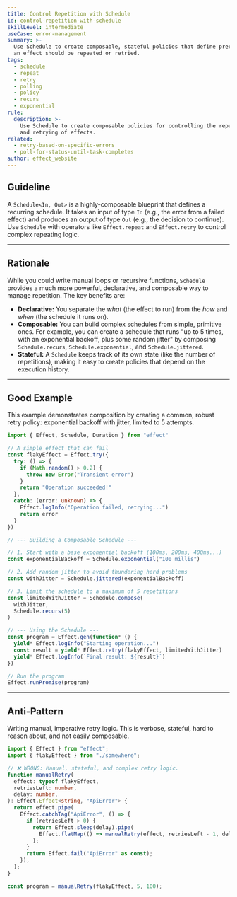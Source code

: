 ```yaml
---
title: Control Repetition with Schedule
id: control-repetition-with-schedule
skillLevel: intermediate
useCase: error-management
summary: >-
  Use Schedule to create composable, stateful policies that define precisely how
  an effect should be repeated or retried.
tags:
  - schedule
  - repeat
  - retry
  - polling
  - policy
  - recurs
  - exponential
rule:
  description: >-
    Use Schedule to create composable policies for controlling the repetition
    and retrying of effects.
related:
  - retry-based-on-specific-errors
  - poll-for-status-until-task-completes
author: effect_website
---
```


## Guideline

A `Schedule<In, Out>` is a highly-composable blueprint that defines a recurring schedule. It takes an input of type `In` (e.g., the error from a failed effect) and produces an output of type `Out` (e.g., the decision to continue). Use `Schedule` with operators like `Effect.repeat` and `Effect.retry` to control complex repeating logic.

---

## Rationale

While you could write manual loops or recursive functions, `Schedule` provides a much more powerful, declarative, and composable way to manage repetition. The key benefits are:

-   **Declarative:** You separate the *what* (the effect to run) from the *how* and *when* (the schedule it runs on).
-   **Composable:** You can build complex schedules from simple, primitive ones. For example, you can create a schedule that runs "up to 5 times, with an exponential backoff, plus some random jitter" by composing `Schedule.recurs`, `Schedule.exponential`, and `Schedule.jittered`.
-   **Stateful:** A `Schedule` keeps track of its own state (like the number of repetitions), making it easy to create policies that depend on the execution history.

---

## Good Example

This example demonstrates composition by creating a common, robust retry policy: exponential backoff with jitter, limited to 5 attempts.

```typescript
import { Effect, Schedule, Duration } from "effect"

// A simple effect that can fail
const flakyEffect = Effect.try({
  try: () => {
    if (Math.random() > 0.2) {
      throw new Error("Transient error")
    }
    return "Operation succeeded!"
  },
  catch: (error: unknown) => {
    Effect.logInfo("Operation failed, retrying...")
    return error
  }
})

// --- Building a Composable Schedule ---

// 1. Start with a base exponential backoff (100ms, 200ms, 400ms...)
const exponentialBackoff = Schedule.exponential("100 millis")

// 2. Add random jitter to avoid thundering herd problems
const withJitter = Schedule.jittered(exponentialBackoff)

// 3. Limit the schedule to a maximum of 5 repetitions
const limitedWithJitter = Schedule.compose(
  withJitter,
  Schedule.recurs(5)
)

// --- Using the Schedule ---
const program = Effect.gen(function* () {
  yield* Effect.logInfo("Starting operation...")
  const result = yield* Effect.retry(flakyEffect, limitedWithJitter)
  yield* Effect.logInfo(`Final result: ${result}`)
})

// Run the program
Effect.runPromise(program)
```

---

## Anti-Pattern

Writing manual, imperative retry logic. This is verbose, stateful, hard to reason about, and not easily composable.

```typescript
import { Effect } from "effect";
import { flakyEffect } from "./somewhere";

// ❌ WRONG: Manual, stateful, and complex retry logic.
function manualRetry(
  effect: typeof flakyEffect,
  retriesLeft: number,
  delay: number,
): Effect.Effect<string, "ApiError"> {
  return effect.pipe(
    Effect.catchTag("ApiError", () => {
      if (retriesLeft > 0) {
        return Effect.sleep(delay).pipe(
          Effect.flatMap(() => manualRetry(effect, retriesLeft - 1, delay * 2)),
        );
      }
      return Effect.fail("ApiError" as const);
    }),
  );
}

const program = manualRetry(flakyEffect, 5, 100);
```
